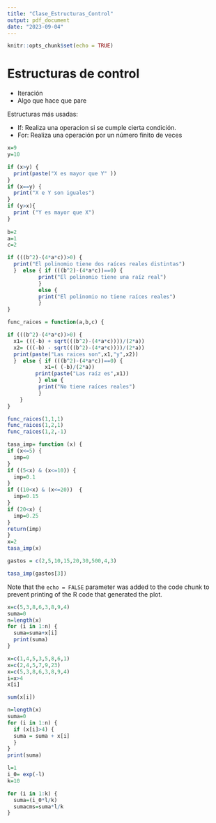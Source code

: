 ```yaml
---
title: "Clase_Estructuras_Control"
output: pdf_document
date: "2023-09-04"
---
```


```r
knitr::opts_chunk$set(echo = TRUE)
```

# Estructuras de control

- Iteración
- Algo que hace que pare

Estructuras más usadas:

- If: Realiza una operacion si se cumple cierta condición.
- For: Realiza una operación por un número finito de veces


```r

x=9
y=10

if (x>y) {
  print(paste("X es mayor que Y" ))
}
if (x==y) {
  print("X e Y son iguales")
} 
if (y>x){    
  print ("Y es mayor que X")
}
  
b=2
a=1
c=2

if (((b^2)-(4*a*c))>0) {
  print("El polinomio tiene dos raíces reales distintas")
  }  else { if (((b^2)-(4*a*c))==0) {
          print("El polinomio tiene una raíz real")
          }
          else {
          print("El polinomio no tiene raíces reales")
          }
}

func_raices = function(a,b,c) {

if (((b^2)-(4*a*c))>0) {
  x1= (((-b) + sqrt(((b^2)-(4*a*c))))/(2*a))
  x2= (((-b) - sqrt(((b^2)-(4*a*c))))/(2*a))
  print(paste("Las raices son",x1,"y",x2))
  }  else { if (((b^2)-(4*a*c))==0) {
            x1=( (-b)/(2*a))
         print(paste("Las raíz es",x1))
          } else {
          print("No tiene raíces reales")
          }
    }
}

func_raices(1,1,1)
func_raices(1,2,1)
func_raices(1,2,-1)

```
```r

tasa_imp= function (x) {
if (x<=5) {
  imp=0
}
if ((5<x) & (x<=10)) {
  imp=0.1
}
if ((10<x) & (x<=20))  {
  imp=0.15
}
if (20<x) {
  imp=0.25
}
return(imp)
}
x=2
tasa_imp(x)

gastos = c(2,5,10,15,20,30,500,4,3)

tasa_imp(gastos[3])

```
Note that the `echo = FALSE` parameter was added to the code chunk to prevent printing of the R code that generated the plot.


```r

x=c(5,3,8,6,3,8,9,4)
suma=0
n=length(x)
for (i in 1:n) {
  suma=suma+x[i]
  print(suma)
}

```
```r

x=c(1,4,5,3,5,8,6,1)
x=c(2,4,5,7,9,23)
x=c(5,3,8,6,3,8,9,4)
i=x>4
x[i]

sum(x[i])

n=length(x)
suma=0
for (i in 1:n) {
  if (x[i]>4) {
  suma = suma + x[i]
  }
}
print(suma)


```
```r
l=1
i_0= exp(-l)
k=10

for (i in 1:k) {
  suma=(i_0*l/k)
  sumacms=suma*l/k
}

```

